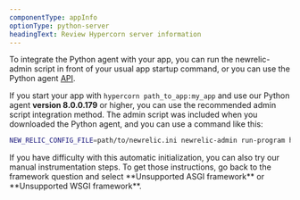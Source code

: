 ```yaml
---
componentType: appInfo
optionType: python-server
headingText: Review Hypercorn server information
---
```


To integrate the Python agent with your app, you can run the newrelic-admin script in front of your usual app startup command, or you can use the Python agent [API](/docs/apm/agents/python-agent/python-agent-api/guide-using-python-agent-api/).

If you start your app with `hypercorn path_to_app:my_app` and use our Python agent **version 8.0.0.179** or higher, you can use the recommended admin script integration method. The admin script was included when you downloaded the Python agent, and you can use a command like this:

```sh
NEW_RELIC_CONFIG_FILE=path/to/newrelic.ini newrelic-admin run-program hypercorn path_to_app:my_app
```

<Callout variant="tip">
  If you have difficulty with this automatic initialization, you can also try our manual instrumentation steps. To get those instructions, go back to the framework question and select **Unsupported ASGI framework** or **Unsupported WSGI framework**.
</Callout>
